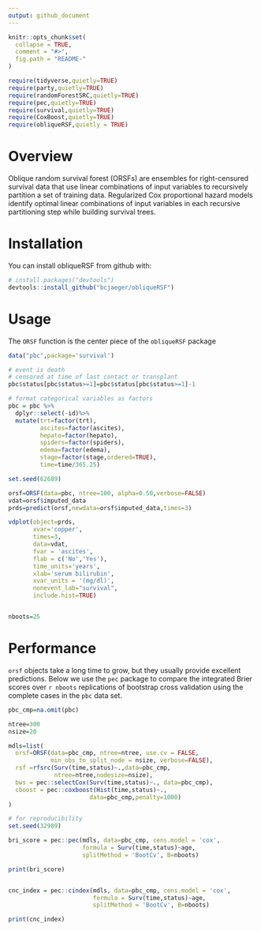 ```yaml
---
output: github_document
---
```


<!-- README.md is generated from README.Rmd. Please edit that file -->

```r
knitr::opts_chunk$set(
  collapse = TRUE,
  comment = "#>",
  fig.path = "README-"
)

require(tidyverse,quietly=TRUE)
require(party,quietly=TRUE)
require(randomForestSRC,quietly=TRUE)
require(pec,quietly=TRUE)
require(survival,quietly=TRUE)
require(CoxBoost,quietly=TRUE)
require(obliqueRSF,quietly = TRUE)

```



# Overview

Oblique random survival forest (ORSFs) are ensembles for right-censured survival data that use linear combinations of input variables to recursively partition a set of training data. Regularized Cox proportional hazard models identify optimal linear combinations of input variables in each recursive partitioning step while building survival trees.

# Installation

You can install obliqueRSF from github with:

```r
# install.packages("devtools")
devtools::install_github("bcjaeger/obliqueRSF")
```


# Usage

The `ORSF` function is the center piece of the `obliqueRSF` package 


```r


data("pbc",package='survival')

# event is death
# censored at time of last contact or transplant
pbc$status[pbc$status>=1]=pbc$status[pbc$status>=1]-1

# format categorical variables as factors
pbc = pbc %>% 
  dplyr::select(-id)%>%
  mutate(trt=factor(trt),
         ascites=factor(ascites),
         hepato=factor(hepato),
         spiders=factor(spiders),
         edema=factor(edema),
         stage=factor(stage,ordered=TRUE),
         time=time/365.25)

set.seed(62689)

orsf=ORSF(data=pbc, ntree=100, alpha=0.50,verbose=FALSE)
vdat=orsf$imputed_data
prds=predict(orsf,newdata=orsf$imputed_data,times=3)

vdplot(object=prds,
       xvar='copper',
       times=3,
       data=vdat,
       fvar = 'ascites',
       flab = c('No','Yes'),
       time_units='years',
       xlab='serum bilirubin',
       xvar_units = '(mg/dl)',
       nonevent_lab="survival",
       include.hist=TRUE)


nboots=25

```

# Performance

`orsf` objects take a long time to grow, but they usually provide excellent predictions. Below we use the `pec` package to compare the integrated Brier scores over `r nboots` replications of bootstrap cross validation using the complete cases in the `pbc` data set.

```r

pbc_cmp=na.omit(pbc)

ntree=300
nsize=20

mdls=list(
  orsf=ORSF(data=pbc_cmp, ntree=ntree, use.cv = FALSE, 
            min_obs_to_split_node = nsize, verbose=FALSE),
  rsf =rfsrc(Surv(time,status)~.,data=pbc_cmp,
             ntree=ntree,nodesize=nsize),
  bws = pec::selectCox(Surv(time,status)~., data=pbc_cmp),
  cboost = pec::coxboost(Hist(time,status)~.,
                       data=pbc_cmp,penalty=1000)
)

# for reproducibility
set.seed(32989) 

bri_score = pec::pec(mdls, data=pbc_cmp, cens.model = 'cox',
                     formula = Surv(time,status)~age, 
                     splitMethod = 'BootCv', B=nboots)

print(bri_score)


cnc_index = pec::cindex(mdls, data=pbc_cmp, cens.model = 'cox',
                        formula = Surv(time,status)~age, 
                        splitMethod = 'BootCv', B=nboots)

print(cnc_index)


```



